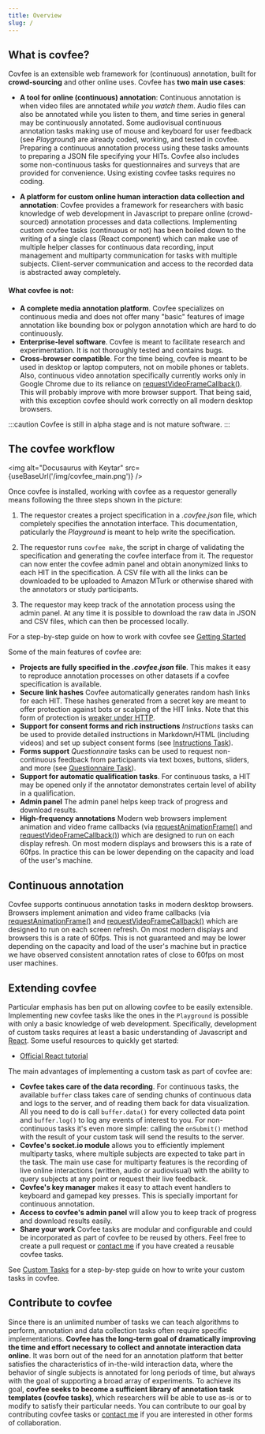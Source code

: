 ```yaml
---
title: Overview
slug: /
---
```



## What is covfee?

Covfee is an extensible web framework for (continuous) annotation, built for **crowd-sourcing** and other online uses. Covfee has **two main use cases**:

- **A tool for online (continuous) annotation**: Continuous annotation is when video files are annotated *while you watch them*. Audio files can also be annotated while you listen to them, and time series in general may be continuously annotated. Some audiovisual continuous annotation tasks making use of mouse and keyboard for user feedback (see *Playground*) are already coded, working, and tested in covfee. Preparing a continuous annotation process using these tasks amounts to preparing a JSON file specifying your HITs. Covfee also includes some non-continuous tasks for questionnaires and surveys that are provided for convenience. Using existing covfee tasks requires no coding.

- **A platform for custom online human interaction data collection and annotation**: Covfee provides a framework for researchers with basic knowledge of web development in Javascript to prepare online (crowd-sourced) annotation processes and data collections. Implementing custom covfee tasks (continuous or not) has been boiled down to the writing of a single class (React component) which can make use of multiple helper classes for continuous data recording, input management and multiparty communication for tasks with multiple subjects. Client-server communication and access to the recorded data is abstracted away completely.

#### What covfee is not:

- **A complete media annotation platform**. Covfee specializes on continuous media and does not offer many "basic" features of image annotation like bounding box or polygon annotation which are hard to do continuously. 
- **Enterprise-level software**. Covfee is meant to facilitate research and experimentation. It is not thoroughly tested and contains bugs.
- **Cross-browser compatible**. For the time being, covfee is meant to be used in desktop or laptop computers, not on mobile phones or tablets. Also, continuous video annotation specifically currently works only in Google Chrome due to its reliance on [requestVideoFrameCallback()](https://wicg.github.io/video-rvfc/). This will probably improve with more browser support. That being said, with this exception covfee should work correctly on all modern desktop browsers.

:::caution
Covfee is still in alpha stage and is not mature software. 
:::

## The covfee workflow

<img alt="Docusaurus with Keytar" src={useBaseUrl('/img/covfee_main.png')} />

Once covfee is installed, working with covfee as a requestor generally means following the three steps shown in the picture:

1. The requestor creates a project specification in a *.covfee.json* file, which completely specifies the annotation interface. This documentation, paticularly the *Playground* is meant to help write the specification.

2. The requestor runs `covfee make`, the script in charge of validating the specification and generating the covfee interface from it. The requestor can now enter the covfee admin panel and obtain anonymized links to each HIT in the specification. A CSV file with all the links can be downloaded to be uploaded to Amazon MTurk or otherwise shared with the annotators or study participants.

3. The requestor may keep track of the annotation process using the admin panel. At any time it is possible to download the raw data in JSON and CSV files, which can then be processed locally.

For a step-by-step guide on how to work with covfee see [Getting Started](docs/getting_started)

Some of the main features of covfee are:

- **Projects are fully specified in the *.covfee.json* file**. This makes it easy to reproduce annotation processes on other datasets if a covfee specification is available.
- **Secure link hashes** Covfee automatically generates random hash links for each HIT. These hashes generated from a secret key are meant to offer protection against bots or scalping of the HIT links. Note that this form of protection is [weaker under HTTP](https://security.stackexchange.com/questions/67615/how-safe-is-to-secure-sensitive-content-by-url-with-md5-hash-and-no-other-author).
- **Support for consent forms and rich instructions** *Instructions* tasks can be used to provide detailed instructions in Markdown/HTML (including videos) and set up subject consent forms (see [Instructions Task](docs/tasks/instructions)).
- **Forms support** *Questionnaire* tasks can be used to request non-continuous feedback from participants via text boxes, buttons, sliders, and more (see [Questionnaire Task](docs/tasks/questionnaire)).
- **Support for automatic qualification tasks**. For continuous tasks, a HIT may be opened only if the annotator demonstrates certain level of ability in a qualification. 
- **Admin panel** The admin panel helps keep track of progress and download results.
- **High-frequency annotations** Modern web browsers implement animation and video frame callbacks (via [requestAnimationFrame()](https://developer.mozilla.org/en-US/docs/Web/API/window/requestAnimationFrame) and [requestVideoFrameCallback()](https://wicg.github.io/video-rvfc/)) which are designed to run on each display refresh. On most modern displays and browsers this is a rate of 60fps. In practice this can be lower depending on the capacity and load of the user's machine.

## Continuous annotation

Covfee supports continuous annotation tasks in modern desktop browsers. Browsers implement animation and video frame callbacks (via [requestAnimationFrame()](https://developer.mozilla.org/en-US/docs/Web/API/window/requestAnimationFrame) and [requestVideoFrameCallback()](https://wicg.github.io/video-rvfc/) which are designed to run on each screen refresh. On most modern displays and browsers this is a rate of 60fps. This is not guaranteed and may be lower depending on the capacity and load of the user's machine but in practice we have observed consistent annotation rates of close to 60fps on most user machines.


## Extending covfee

Particular emphasis has ben put on allowing covfee to be easily extensible. Implementing new covfee tasks like the ones in the `Playground` is possible with only a basic knowledge of web development. Specifically, development of custom tasks requires at least a basic understanding of Javascript and [React](https://reactjs.org/). Some useful resources to quickly get started:

- [Official React tutorial](https://reactjs.org/tutorial/tutorial.html)

The main advantages of implementing a custom task as part of covfee are:

- **Covfee takes care of the data recording**. For continuous tasks, the available `buffer` class takes care of sending chunks of continuous data and logs to the server, and of reading them back for data visualization. All you need to do is call `buffer.data()` for every collected data point and `buffer.log()` to log any events of interest to you. For non-continuous tasks it's even more simple: calling the `onSubmit()` method with the result of your custom task will send the results to the server.
- **Covfee's socket.io module** allows you to efficiently implement multiparty tasks, where multiple subjects are expected to take part in the task. The main use case for multiparty features is the recording of live online interactions (written, audio or audiovisual) with the ability to query subjects at any point or request their live feedback.
- **Covfee's key manager** makes it easy to attach event handlers to keyboard and gamepad key presses. This is specially important for continuous annotation.
- **Access to covfee's admin panel** will allow you to keep track of progress and download results easily.
- **Share your work** Covfee tasks are modular and configurable and could be incorporated as part of covfee to be reused by others. Feel free to create a pull request or [contact me](mailto:josedvq@gmail.com) if you have created a reusable covfee tasks.

See [Custom Tasks](docs/custom_task) for a step-by-step guide on how to write your custom tasks in covfee.

## Contribute to covfee

Since there is an unlimited number of tasks we can teach algorithms to perform, annotation and data collection tasks often require specific implementations. **Covfee has the long-term goal of dramatically improving the time and effort necessary to collect and annotate interaction data online**. It was born out of the need for an annotation platform that better satisfies the characteristics of in-the-wild interaction data, where the behavior of single subjects is annotated for long periods of time, but always with the goal of supporting a broad array of experiments. To achieve its goal, **covfee seeks to become a sufficient library of annotation task templates (covfee tasks)**, which researchers will be able to use as-is or to modify to satisfy their particular needs. You can contribute to our goal by contributing covfee tasks or [contact me](mailto:josedvq@gmail.com) if you are interested in other forms of collaboration. 

